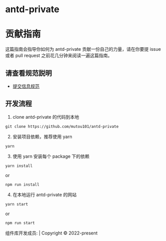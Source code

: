 
<Meta title="贡献指南" />

<style>{`
  .title {
    text-align: center;
  }
  .footer {
    position:absolute;
    text-align: center;
    font-size: 12px;
  }
`}</style>

<h1 className="title">antd-private</h1>

# 贡献指南

这篇指南会指导你如何为 antd-private 贡献一份自己的力量，请在你要提 issue 或者 pull request 之前花几分钟来阅读一遍这篇指南。

## 请查看规范説明

- [提交信息规范](/docs/commit-lint)

## 开发流程

1. clone antd-private 的代码到本地

```
git clone https://github.com/mutou101/antd-private
```

2. 安装项目依赖，推荐使用 yarn

```
yarn
```

3. 使用 yarn 安装每个 package 下的依赖

```
yarn install 

```

or 

```
npm run install 

```

4. 在本地运行 antd-private 的网站

```
yarn start
```

or 

```
npm run start
```

<div class="footer">
  组件库开发成员: | Copyright © 2022-present
</div>
